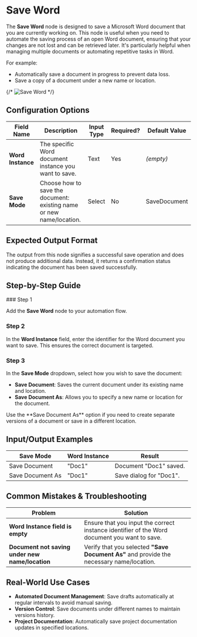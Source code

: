 
# Save Word

The **Save Word** node is designed to save a Microsoft Word document that you are currently working on. This node is useful when you need to automate the saving process of an open Word document, ensuring that your changes are not lost and can be retrieved later. It's particularly helpful when managing multiple documents or automating repetitive tasks in Word.

For example:

- Automatically save a document in progress to prevent data loss.
- Save a copy of a document under a new name or location.

{/* ![Save Word](./save-word.png) */}

## Configuration Options

| Field Name        | Description                                                          | Input Type | Required? | Default Value |
| ----------------- | -------------------------------------------------------------------- | ---------- | --------- | ------------- |
| **Word Instance** | The specific Word document instance you want to save.                | Text       | Yes       | _(empty)_     |
| **Save Mode**     | Choose how to save the document: existing name or new name/location. | Select     | No        | SaveDocument  |

## Expected Output Format

The output from this node signifies a successful save operation and does not produce additional data. Instead, it returns a confirmation status indicating the document has been saved successfully.

## Step-by-Step Guide

<Steps>
### Step 1

Add the **Save Word** node to your automation flow.

### Step 2

In the **Word Instance** field, enter the identifier for the Word document you want to save. This ensures the correct document is targeted.

### Step 3

In the **Save Mode** dropdown, select how you wish to save the document:

- **Save Document**: Saves the current document under its existing name and location.
- **Save Document As**: Allows you to specify a new name or location for the document.

</Steps>

<Callout type="info" title="Tip">
  Use the **Save Document As** option if you need to create separate versions of
  a document or save in a different location.
</Callout>

## Input/Output Examples

| Save Mode        | Word Instance | Result                  |
| ---------------- | ------------- | ----------------------- |
| Save Document    | "Doc1"        | Document "Doc1" saved.  |
| Save Document As | "Doc1"        | Save dialog for "Doc1". |

## Common Mistakes & Troubleshooting

| Problem                                         | Solution                                                                                     |
| ----------------------------------------------- | -------------------------------------------------------------------------------------------- |
| **Word Instance field is empty**                | Ensure that you input the correct instance identifier of the Word document you want to save. |
| **Document not saving under new name/location** | Verify that you selected **"Save Document As"** and provide the necessary name/location.     |

## Real-World Use Cases

- **Automated Document Management**: Save drafts automatically at regular intervals to avoid manual saving.
- **Version Control**: Save documents under different names to maintain versions history.
- **Project Documentation**: Automatically save project documentation updates in specified locations.
